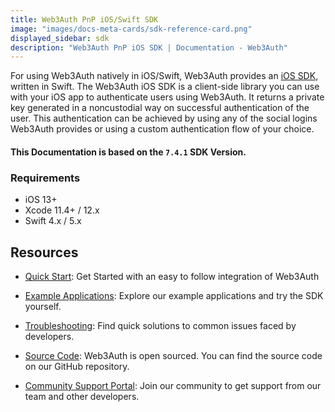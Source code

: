 ```yaml
---
title: Web3Auth PnP iOS/Swift SDK
image: "images/docs-meta-cards/sdk-reference-card.png"
displayed_sidebar: sdk
description: "Web3Auth PnP iOS SDK | Documentation - Web3Auth"
---
```


For using Web3Auth natively in iOS/Swift, Web3Auth provides an [iOS SDK](https://github.com/Web3Auth/web3auth-swift-sdk), written in Swift. The
Web3Auth iOS SDK is a client-side library you can use with your iOS app to authenticate users using Web3Auth. It returns a private key generated in a
noncustodial way on successful authentication of the user. This authentication can be achieved by using any of the social logins Web3Auth provides or
using a custom authentication flow of your choice.

#### This Documentation is based on the `7.4.1` SDK Version.

### Requirements

- iOS 13+
- Xcode 11.4+ / 12.x
- Swift 4.x / 5.x

## Resources

- [Quick Start](/quick-start?product=PNP&sdk=PNP_IOS&framework=IOS&stepIndex=0): Get Started with an easy to follow integration of Web3Auth

- [Example Applications](/examples?product=Plug+and+Play&sdk=Plug+and+Play+iOS+SDK): Explore our example applications and try the SDK yourself.

- [Troubleshooting](/troubleshooting): Find quick solutions to common issues faced by developers.

- [Source Code](https://github.com/Web3Auth/web3auth-swift-sdk): Web3Auth is open sourced. You can find the source code on our GitHub repository.

- [Community Support Portal](https://web3auth.io/community/c/help-pnp/pnp-ios/17): Join our community to get support from our team and other
  developers.
